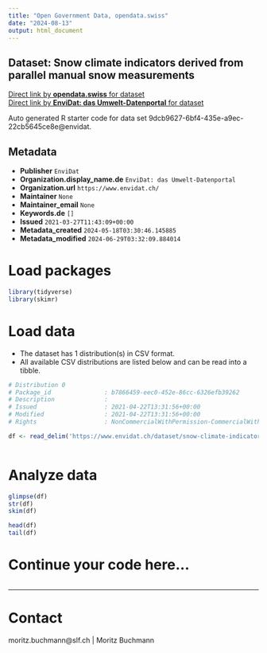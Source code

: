 ```yaml
---
title: "Open Government Data, opendata.swiss"
date: "2024-08-13"
output: html_document
---
```


## Dataset: Snow climate indicators derived from parallel manual snow measurements



[Direct link by **opendata.swiss** for dataset](https://opendata.swiss/de/dataset/snow-climate-indicators-derived-from-parallel-manual-snow-measurements)<br>
[Direct link by **EnviDat: das Umwelt-Datenportal** for dataset](https://www.envidat.ch/#/metadata/snow-climate-indicators-derived-from-parallel-manuel-snow-measurements)

Auto generated R starter code for data set 9dcb9627-6bf4-435e-a9ec-22cb5645ce8e@envidat.

## Metadata

- **Publisher** `EnviDat`
- **Organization.display_name.de** `EnviDat: das Umwelt-Datenportal`
- **Organization.url** `https://www.envidat.ch/`
- **Maintainer** `None`
- **Maintainer_email** `None`
- **Keywords.de** `[]`
- **Issued** `2021-03-27T11:43:09+00:00`
- **Metadata_created** `2024-05-18T03:30:46.145885`
- **Metadata_modified** `2024-06-29T03:32:09.884014`


# Load packages

```r

library(tidyverse)
library(skimr)

```

# Load data

-   The dataset has 1 distribution(s) in CSV format.
-   All available CSV distributions are listed below and can be read into a tibble.

```r

# Distribution 0
# Package_id               : b7866459-eec0-452e-86cc-6326efb39262
# Description              : 
# Issued                   : 2021-04-22T13:31:56+00:00
# Modified                 : 2021-04-22T13:31:56+00:00
# Rights                   : NonCommercialWithPermission-CommercialWithPermission-ReferenceRequired

df <- read_delim('https://www.envidat.ch/dataset/snow-climate-indicators-derived-from-parallel-manuel-snow-measurements/resource/f5873339-983b-4eda-8937-623bdc1ecab8')



```

# Analyze data

```r

glimpse(df)
str(df)
skim(df)

head(df)
tail(df)

```

# Continue your code here...

```r

```

------------------------------------------------------------------------

# Contact

moritz.buchmann@slf.ch | Moritz Buchmann

